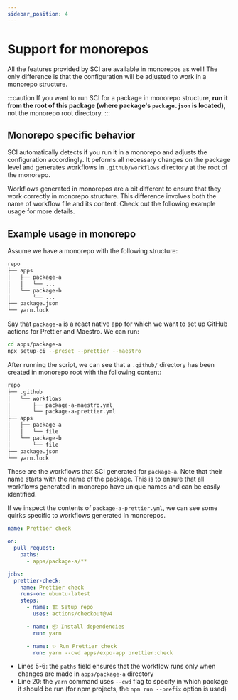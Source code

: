 ```yaml
---
sidebar_position: 4
---
```


# Support for monorepos

All the features provided by SCI are available in monorepos as well! The only difference is that the configuration will be adjusted to work in a monorepo structure.

:::caution
If you want to run SCI for a package in monorepo structure, **run it from the root of this package (where package's `package.json` is located)**, not the monorepo root directory.
:::

## Monorepo specific behavior

SCI automatically detects if you run it in a monorepo and adjusts the configuration accordingly. It
peforms all necessary changes on the package level and generates workflows in `.github/workflows` directory at the root of the monorepo.

Workflows generated in monorepos are a bit different to ensure that they work correctly in monorepo structure. This difference involves both the name of workflow file
and its content. Check out the following example usage for more details.

## Example usage in monorepo

Assume we have a monorepo with the following structure:

```bash
repo
├── apps
│   ├── package-a
│   │   └── ...
│   └── package-b
│       └── ...
├── package.json
└── yarn.lock
```

Say that `package-a` is a react native app for which we want to set up GitHub actions for Prettier and Maestro. We can run:

```bash
cd apps/package-a
npx setup-ci --preset --prettier --maestro
```

After running the script, we can see that a `.github/` directory has been created in monorepo root with the following content:

```bash {2,3,4,5}
repo
├── .github
│   └── workflows
│       ├── package-a-maestro.yml
│       └── package-a-prettier.yml
├── apps
│   ├── package-a
│   │   └── file
│   └── package-b
│       └── file
├── package.json
└── yarn.lock
```

These are the workflows that SCI generated for `package-a`. Note that their name starts with the name of the package.
This is to ensure that all workflows generated in monorepo have unique names and can be easily identified.

If we inspect the contents of `package-a-prettier.yml`, we can see
some quirks specific to workflows generated in monorepos.

```yaml {5,6,20} title=".github/workflows/package-a-prettier.yml" showLineNumbers
name: Prettier check

on:
  pull_request:
    paths:
      - apps/package-a/**

jobs:
  prettier-check:
    name: Prettier check
    runs-on: ubuntu-latest
    steps:
      - name: 🏗 Setup repo
        uses: actions/checkout@v4

      - name: 📦 Install dependencies
        run: yarn

      - name: ✨ Run Prettier check
        run: yarn --cwd apps/expo-app prettier:check
```

- Lines 5-6: the `paths` field ensures that the workflow runs only when changes are made in `apps/package-a` directory
- Line 20: the `yarn` command uses `--cwd` flag to specify in which package it should be run (for npm projects, the `npm run --prefix` option is used)
